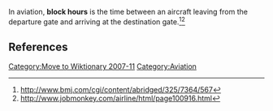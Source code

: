 [[Category:Move to Wiktionary 2007-11]]

In aviation, '''block hours''' is the time between an aircraft leaving from the departure gate and arriving at the destination gate.<ref>http://www.bmj.com/cgi/content/abridged/325/7364/567</ref><ref>http://www.jobmonkey.com/airline/html/page100916.html</ref>

==References==
<references />
[[Category:Aviation]]